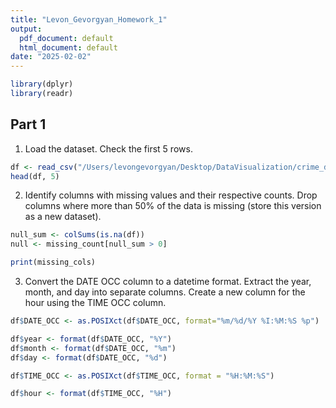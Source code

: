 ```yaml
---
title: "Levon_Gevorgyan_Homework_1"
output:
  pdf_document: default
  html_document: default
date: "2025-02-02"
---
```


```r
library(dplyr)
library(readr)
```

## Part 1

1. Load the dataset. Check the first 5 rows.

```r
df <- read_csv("/Users/levongevorgyan/Desktop/DataVisualization/crime_data.csv")
head(df, 5)
```

2. Identify columns with missing values and their respective counts. 
Drop columns where more than 50% of the data is missing (store this version as a 
new dataset).

```r
null_sum <- colSums(is.na(df))  
null <- missing_count[null_sum > 0]

print(missing_cols)
```
3. Convert the DATE OCC column to a datetime format. Extract the year, month, 
and day into separate columns. Create a new column for the hour using the 
TIME OCC column.

```r
df$DATE_OCC <- as.POSIXct(df$DATE_OCC, format="%m/%d/%Y %I:%M:%S %p")

df$year <- format(df$DATE_OCC, "%Y")
df$month <- format(df$DATE_OCC, "%m")
df$day <- format(df$DATE_OCC, "%d")

df$TIME_OCC <- as.POSIXct(df$TIME_OCC, format = "%H:%M:%S")

df$hour <- format(df$TIME_OCC, "%H")
```








